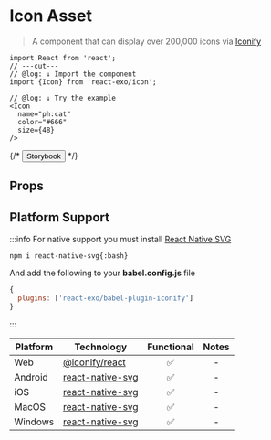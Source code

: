 
# Icon Asset

> A component that can display over 200,000 icons via [Iconify](https://icon-sets.iconify.design)

<Icon 
  name="ph:cat"
  color="#666"
  size={48}
/>

```tsx twoslash
import React from 'react';
// ---cut---
// @log: ↓ Import the component
import {Icon} from 'react-exo/icon';

// @log: ↓ Try the example
<Icon 
  name="ph:cat"
  color="#666"
  size={48}
/>
```

{/* <Button href="https://exo.fig.run/?path=/docs/primitives-assets-icon">Storybook</Button> */}

## Props

## Platform Support

:::info
For native support you must install [React Native SVG](https://github.com/software-mansion/react-native-svg)

`npm i react-native-svg{:bash}`

And add the following to your **babel.config.js** file

```js
{
  plugins: ['react-exo/babel-plugin-iconify']
}
```
:::

| Platform | Technology | Functional | Notes |
| -------- | ---------- | :--------: | :---: |
| Web | [@iconify/react](https://iconify.design/docs/icon-components/react) | ✅ | - |
| Android | [react-native-svg](https://github.com/software-mansion/react-native-svg) | ✅ | - |
| iOS | [react-native-svg](https://github.com/software-mansion/react-native-svg) | ✅ | - |
| MacOS | [react-native-svg](https://github.com/software-mansion/react-native-svg) | ✅ | - |
| Windows | [react-native-svg](https://github.com/software-mansion/react-native-svg) | ✅ | - |
